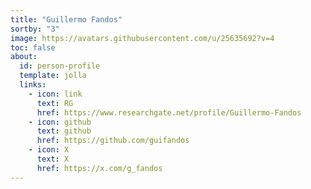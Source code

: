 ```yaml
---
title: "Guillermo Fandos"
sortby: "3"
image: https://avatars.githubusercontent.com/u/25635692?v=4
toc: false
about:
  id: person-profile
  template: jolla
  links:
    - icon: link
      text: RG
      href: https://www.researchgate.net/profile/Guillermo-Fandos
    - icon: github
      text: github
      href: https://github.com/guifandos
    - icon: X
      text: X
      href: https://x.com/g_fandos
---
```


:::{#person-profile}
:::
